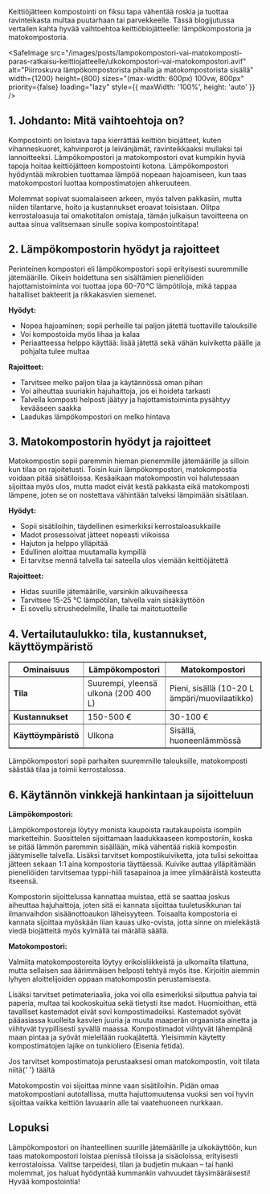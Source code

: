 Keittiöjätteen kompostointi on fiksu tapa vähentää roskia ja tuottaa ravinteikasta multaa puutarhaan tai parvekkeelle.
Tässä blogijutussa vertailen kahta hyvää vaihtoehtoa keittiöbiojätteelle: lämpökompostoria ja matokompostoria.

<SafeImage
  src="/images/posts/lampokompostori-vai-matokomposti-paras-ratkaisu-keittiojatteelle/ulkokompostori-vai-matokompostori.avif"
  alt="Piirroskuva lämpökompostorista pihalla ja matokompostorista sisällä"
  width={1200}
  height={800}
  sizes="(max-width: 600px) 100vw, 800px"
  priority={false}
  loading="lazy"
  style={{ maxWidth: '100%', height: 'auto' }}
/>

## 1. Johdanto: Mitä vaihtoehtoja on?

Kompostointi on loistava tapa kierrättää keittiön biojätteet, kuten vihanneskuoret, kahvinporot ja leivänjämät,
ravinteikkaaksi mullaksi tai lannoitteeksi. Lämpökompostori ja matokompostori ovat kumpikin hyviä tapoja hoitaa
keittiöjätteen kompostointi kotona. Lämpökompostori hyödyntää mikrobien tuottamaa lämpöä nopeaan hajoamiseen, kun taas
matokompostori luottaa kompostimatojen ahkeruuteen.

Molemmat sopivat suomalaiseen arkeen, myös talven pakkasiin, mutta niiden tilantarve, hoito ja kustannukset eroavat
toisistaan. Olitpa kerrostaloasuja tai omakotitalon omistaja, tämän julkaisun tavoitteena on auttaa sinua valitsemaan
sinulle sopiva kompostointitapa!

## 2. Lämpökompostorin hyödyt ja rajoitteet

Perinteinen kompostori eli lämpökompostori sopii erityisesti suuremmille jätemäärille. Oikein hoidettuna sen sisältämien
pieneliöiden hajottamistoiminta voi tuottaa jopa 60–70 °C lämpötiloja, mikä tappaa haitalliset bakteerit ja rikkakasvien
siemenet.

**Hyödyt:**

- Nopea hajoaminen; sopii perheille tai paljon jätettä tuottaville talouksille
- Voi kompostoida myös lihaa ja kalaa
- Periaatteessa helppo käyttää: lisää jätettä sekä vähän kuiviketta päälle ja pohjalta tulee multaa

**Rajoitteet:**

- Tarvitsee melko paljon tilaa ja käytännössä oman pihan
- Voi aiheuttaa suuriakin hajuhaittoja, jos ei hoideta tarkasti
- Talvella komposti helposti jäätyy ja hajottamistoiminta pysähtyy kevääseen saakka
- Laadukas lämpökompostori on melko hintava

## 3. Matokompostorin hyödyt ja rajoitteet

Matokompostin sopii paremmin hieman pienemmille jätemäärille ja silloin kun tilaa on rajoitetusti. Toisin kuin
lämpökompostori, matokompostia voidaan pitää sisätiloissa. Kesäaikaan matokompostin voi halutessaan sijoittaa myös ulos,
mutta madot eivät kestä pakkasta eikä matokomposti lämpene, joten se on nostettava vähintään talveksi lämpimään
sisätilaan.

**Hyödyt:**

- Sopii sisätiloihin, täydellinen esimerkiksi kerrostaloasukkaille
- Madot prosessoivat jätteet nopeasti viikoissa
- Hajuton ja helppo ylläpitää
- Edullinen aloittaa muutamalla kympillä
- Ei tarvitse mennä talvella tai sateella ulos viemään keittiöjätettä

**Rajoitteet:**

- Hidas suurille jätemäärille, varsinkin alkuvaiheessa
- Tarvitsee 15-25 °C lämpötilan, talvella vain sisäkäyttöön
- Ei sovellu sitrushedelmille, lihalle tai maitotuotteille

## 4. Vertailutaulukko: tila, kustannukset, käyttöympäristö

<table border="1">
  <thead>
    <tr>
      <th>Ominaisuus</th>
      <th>Lämpökompostori</th>
      <th>Matokompostori</th>
    </tr>
  </thead>
  <tbody>
    <tr>
      <td>
        <strong>Tila</strong>
      </td>
      <td>Suurempi, yleensä ulkona (200 400 L)</td>
      <td>Pieni, sisällä (10-20 L ämpäri/muovilaatikko)</td>
    </tr>
    <tr>
      <td>
        <strong>Kustannukset</strong>
      </td>
      <td>150-500 €</td>
      <td>30-100 €</td>
    </tr>
    <tr>
      <td>
        <strong>Käyttöympäristö</strong>
      </td>
      <td>Ulkona</td>
      <td>Sisällä, huoneenlämmössä</td>
    </tr>
  </tbody>
</table>

Lämpökompostori sopii parhaiten suuremmille talouksille, matokomposti säästää tilaa ja toimii kerrostalossa.

## 6. Käytännön vinkkejä hankintaan ja sijoitteluun

**Lämpökompostori:**

Lämpökompostoreja löytyy monista kaupoista rautakaupoista isompiin marketteihin. Suosittelen sijoittamaan laadukkaaseen
kompostoriin, koska se pitää lämmön paremmin sisällään, mikä vähentää riskiä kompostin jäätymiselle talvella. Lisäksi
tarvitset kompostikuiviketta, jota tulisi sekoittaa jätteen sekaan 1:1 aina kompostoria täyttäessä. Kuivike auttaa
ylläpitämään pieneliöiden tarvitsemaa typpi-hiili tasapainoa ja imee ylimääräistä kosteutta itseensä.

Kompostorin sijoittelussa kannattaa muistaa, että se saattaa joskus aiheuttaa hajuhaittoja, joten sitä ei kannata
sijoittaa tuuletusikkunan tai ilmanvaihdon sisäänottoaukon läheisyyteen. Toisaalta kompostoria ei kannata sijoittaa
myöskään liian kauas ulko-ovista, jotta sinne on mielekästä viedä biojätteitä myös kylmällä tai märällä säällä.

**Matokompostori:**

Valmiita matokompostoreita löytyy erikoisliikkeistä ja ulkomailta tilattuna, mutta sellaisen saa äärimmäisen helposti
tehtyä myös itse. Kirjoitin aiemmin <SafeLink href="/blogi/julkaisu/kuinka-perustaa-matokomposti-kotona-opas-aloittelijoille">lyhyen aloittelijoiden oppaan</SafeLink>
matokompostin perustamisesta.

Lisäksi tarvitset petimateriaalia, joka voi olla esimerkiksi silputtua pahvia tai paperia, multaa tai kookoskuitua sekä
tietysti itse madot. Huomioithan, että tavalliset kastemadot eivät sovi kompostimadoiksi. Kastemadot syövät pääasiassa
kuolleita kasvien juuria ja muuta maaperän orgaanista ainetta ja viihtyvät tyypillisesti syvällä maassa. Kompostimadot
viihtyvät lähempänä maan pintaa ja syövät mielellään ruokajätettä. Yleisimmin käytetty kompostimatojen lajike on
tunkioliero (Eisenia fetida).

<aside>
  Jos tarvitset kompostimatoja perustaaksesi oman matokompostin, voit tilata niitä{' '}
  <SafeLink href="/madot">täältä</SafeLink>
</aside>

Matokompostin voi sijoittaa minne vaan sisätiloihin. Pidän omaa matokompostiani autotallissa, mutta hajuttomuutensa
vuoksi sen voi hyvin sijoittaa vaikka keittiön lavuaarin alle tai vaatehuoneen nurkkaan.

## Lopuksi

Lämpökompostori on ihanteellinen suurille jätemäärille ja ulkokäyttöön, kun taas matokompostori loistaa pienissä
tiloissa ja sisäoloissa, erityisesti kerrostaloissa. Valitse tarpeidesi, tilan ja budjetin mukaan – tai hanki molemmat,
jos haluat hyödyntää kummankin vahvuudet täysimääräisesti! Hyvää kompostointia!

